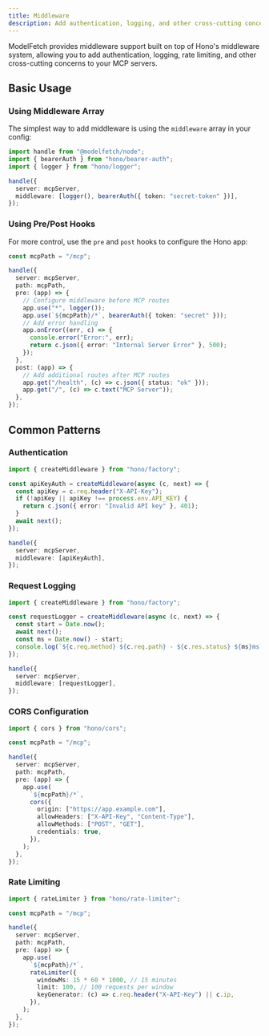 ```yaml
---
title: Middleware
description: Add authentication, logging, and other cross-cutting concerns to your MCP servers
---
```


ModelFetch provides middleware support built on top of Hono's middleware system, allowing you to add authentication, logging, rate limiting, and other cross-cutting concerns to your MCP servers.

## Basic Usage

### Using Middleware Array

The simplest way to add middleware is using the `middleware` array in your config:

```typescript
import handle from "@modelfetch/node";
import { bearerAuth } from "hono/bearer-auth";
import { logger } from "hono/logger";

handle({
  server: mcpServer,
  middleware: [logger(), bearerAuth({ token: "secret-token" })],
});
```

### Using Pre/Post Hooks

For more control, use the `pre` and `post` hooks to configure the Hono app:

```typescript
const mcpPath = "/mcp";

handle({
  server: mcpServer,
  path: mcpPath,
  pre: (app) => {
    // Configure middleware before MCP routes
    app.use("*", logger());
    app.use(`${mcpPath}/*`, bearerAuth({ token: "secret" }));
    // Add error handling
    app.onError((err, c) => {
      console.error("Error:", err);
      return c.json({ error: "Internal Server Error" }, 500);
    });
  },
  post: (app) => {
    // Add additional routes after MCP routes
    app.get("/health", (c) => c.json({ status: "ok" }));
    app.get("/", (c) => c.text("MCP Server"));
  },
});
```

## Common Patterns

### Authentication

```typescript
import { createMiddleware } from "hono/factory";

const apiKeyAuth = createMiddleware(async (c, next) => {
  const apiKey = c.req.header("X-API-Key");
  if (!apiKey || apiKey !== process.env.API_KEY) {
    return c.json({ error: "Invalid API key" }, 401);
  }
  await next();
});

handle({
  server: mcpServer,
  middleware: [apiKeyAuth],
});
```

### Request Logging

```typescript
import { createMiddleware } from "hono/factory";

const requestLogger = createMiddleware(async (c, next) => {
  const start = Date.now();
  await next();
  const ms = Date.now() - start;
  console.log(`${c.req.method} ${c.req.path} - ${c.res.status} ${ms}ms`);
});

handle({
  server: mcpServer,
  middleware: [requestLogger],
});
```

### CORS Configuration

```typescript
import { cors } from "hono/cors";

const mcpPath = "/mcp";

handle({
  server: mcpServer,
  path: mcpPath,
  pre: (app) => {
    app.use(
      `${mcpPath}/*`,
      cors({
        origin: ["https://app.example.com"],
        allowHeaders: ["X-API-Key", "Content-Type"],
        allowMethods: ["POST", "GET"],
        credentials: true,
      }),
    );
  },
});
```

### Rate Limiting

```typescript
import { rateLimiter } from "hono/rate-limiter";

const mcpPath = "/mcp";

handle({
  server: mcpServer,
  path: mcpPath,
  pre: (app) => {
    app.use(
      `${mcpPath}/*`,
      rateLimiter({
        windowMs: 15 * 60 * 1000, // 15 minutes
        limit: 100, // 100 requests per window
        keyGenerator: (c) => c.req.header("X-API-Key") || c.ip,
      }),
    );
  },
});
```
